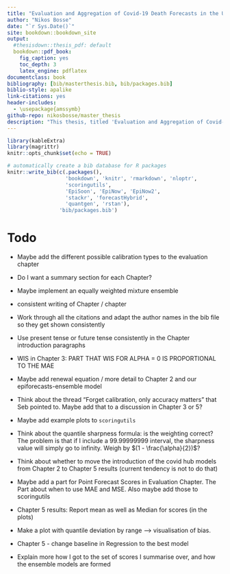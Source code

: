 ```yaml
--- 
title: "Evaluation and Aggregation of Covid-19 Death Forecasts in the United States"
author: "Nikos Bosse"
date: "`r Sys.Date()`"
site: bookdown::bookdown_site
output: 
  #thesisdown::thesis_pdf: default
  bookdown::pdf_book:
    fig_caption: yes
    toc_depth: 3
    latex_engine: pdflatex
documentclass: book
bibliography: [bib/masterthesis.bib, bib/packages.bib]
biblio-style: apalike
link-citations: yes
header-includes:
  - \usepackage{amssymb}
github-repo: nikosbosse/master_thesis
description: "This thesis, titled 'Evaluation and Aggregation of Covid-19 death forecasts in the United States' was submitted as a master thesis in Applied Statistics at the Universität Göttingen in September 2020."
---
```


```r
library(kableExtra)
library(magrittr)
knitr::opts_chunk$set(echo = TRUE)
```


```r
# automatically create a bib database for R packages
knitr::write_bib(c(.packages(), 
                   'bookdown', 'knitr', 'rmarkdown', 'nloptr',
                   'scoringutils',
                   'EpiSoon', 'EpiNow', 'EpiNow2',
                   'stackr', 'forecastHybrid', 
                   'quantgen', 'rstan'), 
                 'bib/packages.bib')
```


# Todo

- Maybe add the different possible calibration types to the evaluation chapter

- Do I want a summary section for each Chapter? 

- Maybe implement an equally weighted mixture ensemble

- consistent writing of Chapter / chapter

- Work through all the citations and adapt the author names in the bib file so they get shown consistently

- Use present tense or future tense consistently in the Chapter introduction paragraphs

- WIS in Chapter 3: PART THAT WIS FOR ALPHA = 0 IS PROPORTIONAL TO THE MAE

- Maybe add renewal equation / more detail to Chapter 2 and our epiforecasts-ensemble model

- Think about the thread "Forget calibration, only accuracy matters" that Seb pointed to. Maybe add that to a discussion in Chapter 3 or 5? 

- Maybe add example plots to `scoringutils`

- Think about the quantile sharpness formula: is the weighting correct? The problem is that if I include a 99.99999999 interval, the sharpness value will simply go to infinity. Weigh by $(1 - \frac{\alpha}{2})$?

- Think about whether to move the introduction of the covid hub models from Chapter 2 to Chapter 5 results (current tendency is not to do that) 

- Maybe add a part for Point Forecast Scores in Evaluation Chapter. The Part about when to use MAE and MSE. Also maybe add those to scoringutils

- Chapter 5 results: Report mean as well as Median for scores (in the plots)

- Make a plot with quantile deviation by range --> visualisation of bias. 

- Chapter 5 - change baseline in Regression to the best model

- Explain more how I got to the set of scores I summarise over, and how the ensemble models are formed



